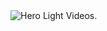 

<CardGroup cols={3}>
  <Card
    title="Video"
    icon="computer"
    href="https://www.youtube.com/@PersonalAI"
  >
   <img
  className="block dark:hidden"
  src="/images/memory1.png"
  alt="Hero Light"
/>
    Videos.
  </Card>
</CardGroup>



